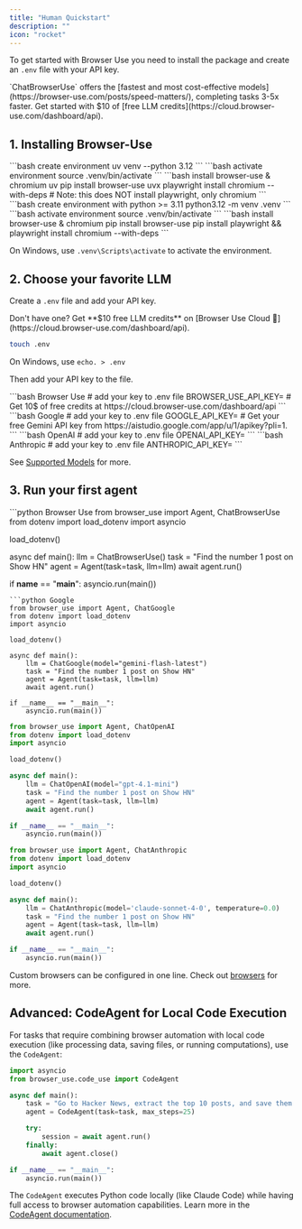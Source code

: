 ```yaml
---
title: "Human Quickstart"
description: ""
icon: "rocket"
---
```


To get started with Browser Use you need to install the package and create an `.env` file with your API key.

<Note icon="key" color="#FFC107" iconType="regular">
`ChatBrowserUse` offers the [fastest and most cost-effective models](https://browser-use.com/posts/speed-matters/), completing tasks 3-5x faster. Get started with $10 of [free LLM credits](https://cloud.browser-use.com/dashboard/api).
</Note>

## 1. Installing Browser-Use

<Tabs>
<Tab title="uv">
```bash create environment
uv venv --python 3.12
```
```bash activate environment
source .venv/bin/activate
```
```bash install browser-use & chromium
uv pip install browser-use
uvx playwright install chromium --with-deps
# Note: this does NOT install playwright, only chromium
```
</Tab>
<Tab title="pip">
```bash create environment with python >= 3.11
python3.12 -m venv .venv
```
```bash activate environment
source .venv/bin/activate
```
```bash install browser-use & chromium
pip install browser-use
pip install playwright && playwright install chromium --with-deps
```
</Tab>
</Tabs>

<Info>On Windows, use `.venv\Scripts\activate` to activate the environment.</Info>

## 2. Choose your favorite LLM
Create a `.env` file and add your API key. 

<Callout icon="key" color="#FFC107" iconType="regular">
Don't have one? Get **$10 free LLM credits** on [Browser Use Cloud 🔗](https://cloud.browser-use.com/dashboard/api).
</Callout>

```bash .env
touch .env
```

<Info>On Windows, use `echo. > .env`</Info>

Then add your API key to the file.

<CodeGroup>
```bash Browser Use
# add your key to .env file
BROWSER_USE_API_KEY=
# Get 10$ of free credits at https://cloud.browser-use.com/dashboard/api
```
```bash Google
# add your key to .env file
GOOGLE_API_KEY=
# Get your free Gemini API key from https://aistudio.google.com/app/u/1/apikey?pli=1.
```
```bash OpenAI
# add your key to .env file
OPENAI_API_KEY=
```
```bash Anthropic
# add your key to .env file
ANTHROPIC_API_KEY=
```
</CodeGroup>

See [Supported Models](/supported-models) for more.

## 3. Run your first agent

<CodeGroup>
```python Browser Use
from browser_use import Agent, ChatBrowserUse
from dotenv import load_dotenv
import asyncio

load_dotenv()

async def main():
    llm = ChatBrowserUse()
    task = "Find the number 1 post on Show HN"
    agent = Agent(task=task, llm=llm)
    await agent.run()

if __name__ == "__main__":
    asyncio.run(main())
```
```python Google
from browser_use import Agent, ChatGoogle
from dotenv import load_dotenv
import asyncio

load_dotenv()

async def main():
    llm = ChatGoogle(model="gemini-flash-latest")
    task = "Find the number 1 post on Show HN"
    agent = Agent(task=task, llm=llm)
    await agent.run()

if __name__ == "__main__":
    asyncio.run(main())
```
```python OpenAI
from browser_use import Agent, ChatOpenAI
from dotenv import load_dotenv
import asyncio

load_dotenv()

async def main():
    llm = ChatOpenAI(model="gpt-4.1-mini")
    task = "Find the number 1 post on Show HN"
    agent = Agent(task=task, llm=llm)
    await agent.run()

if __name__ == "__main__":
    asyncio.run(main())
```
```python Anthropic
from browser_use import Agent, ChatAnthropic
from dotenv import load_dotenv
import asyncio

load_dotenv()

async def main():
    llm = ChatAnthropic(model='claude-sonnet-4-0', temperature=0.0)
    task = "Find the number 1 post on Show HN"
    agent = Agent(task=task, llm=llm)
    await agent.run()

if __name__ == "__main__":
    asyncio.run(main())
```
</CodeGroup>

<Note> Custom browsers can be configured in one line. Check out <a href = "customize/browser/basics">browsers</a> for more. </Note>

## Advanced: CodeAgent for Local Code Execution

For tasks that require combining browser automation with local code execution (like processing data, saving files, or running computations), use the `CodeAgent`:

```python
import asyncio
from browser_use.code_use import CodeAgent

async def main():
    task = "Go to Hacker News, extract the top 10 posts, and save them to posts.json"
    agent = CodeAgent(task=task, max_steps=25)

    try:
        session = await agent.run()
    finally:
        await agent.close()

if __name__ == "__main__":
    asyncio.run(main())
```

The `CodeAgent` executes Python code locally (like Claude Code) while having full access to browser automation capabilities. Learn more in the <a href="customize/agent/code-agent">CodeAgent documentation</a>.

